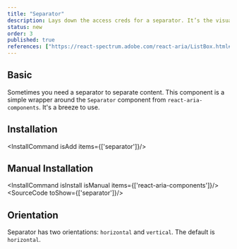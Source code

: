 ```yaml
---
title: "Separator"
description: Lays down the access creds for a separator. It’s the visual boss that splits up chunks of content, like menu items or page sections.
status: new
order: 3
published: true
references: ["https://react-spectrum.adobe.com/react-aria/ListBox.html#props"]
---
```


## Basic
Sometimes you need a separator to separate content. This component is a simple wrapper around the `Separator` component from `react-aria-components`. It's a breeze to use.

<How isCenter={false} toUse="surfaces/separator-demo" />

## Installation
<InstallCommand isAdd items={['separator']}/>

## Manual Installation
<InstallCommand isInstall isManual items={['react-aria-components']}/>
<SourceCode toShow={['separator']}/>

## Orientation
Separator has two orientations: `horizontal` and `vertical`. The default is `horizontal`.

<How toUse="surfaces/separator-orientation-demo" />
